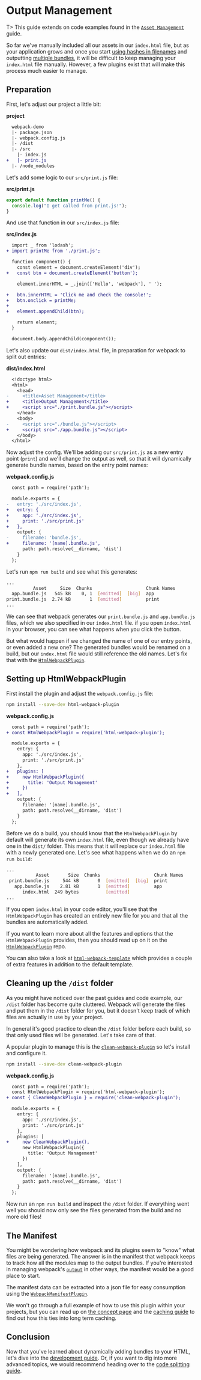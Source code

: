 # Output Management

T> This guide extends on code examples found in the [`Asset Management`](/guides/asset-management) guide.

So far we've manually included all our assets in our `index.html` file, but as your application grows and once you start [using hashes in filenames](/guides/caching) and outputting [multiple bundles](/guides/code-splitting), it will be difficult to keep managing your `index.html` file manually. However, a few plugins exist that will make this process much easier to manage.

## Preparation

First, let's adjust our project a little bit:

**project**

```diff
  webpack-demo
  |- package.json
  |- webpack.config.js
  |- /dist
  |- /src
    |- index.js
+   |- print.js
  |- /node_modules
```

Let's add some logic to our `src/print.js` file:

**src/print.js**

```js
export default function printMe() {
  console.log("I get called from print.js!");
}
```

And use that function in our `src/index.js` file:

**src/index.js**

```diff
  import _ from 'lodash';
+ import printMe from './print.js';

  function component() {
    const element = document.createElement('div');
+   const btn = document.createElement('button');

    element.innerHTML = _.join(['Hello', 'webpack'], ' ');

+   btn.innerHTML = 'Click me and check the console!';
+   btn.onclick = printMe;
+
+   element.appendChild(btn);

    return element;
  }

  document.body.appendChild(component());
```

Let's also update our `dist/index.html` file, in preparation for webpack to split out entries:

**dist/index.html**

```diff
  <!doctype html>
  <html>
    <head>
-     <title>Asset Management</title>
+     <title>Output Management</title>
+     <script src="./print.bundle.js"></script>
    </head>
    <body>
-     <script src="./bundle.js"></script>
+     <script src="./app.bundle.js"></script>
    </body>
  </html>
```

Now adjust the config. We'll be adding our `src/print.js` as a new entry point (`print`) and we'll change the output as well, so that it will dynamically generate bundle names, based on the entry point names:

**webpack.config.js**

```diff
  const path = require('path');

  module.exports = {
-   entry: './src/index.js',
+   entry: {
+     app: './src/index.js',
+     print: './src/print.js'
+   },
    output: {
-     filename: 'bundle.js',
+     filename: '[name].bundle.js',
      path: path.resolve(__dirname, 'dist')
    }
  };
```

Let's run `npm run build` and see what this generates:

```bash
...
          Asset     Size  Chunks                    Chunk Names
  app.bundle.js   545 kB    0, 1  [emitted]  [big]  app
print.bundle.js  2.74 kB       1  [emitted]         print
...
```

We can see that webpack generates our `print.bundle.js` and `app.bundle.js` files, which we also specified in our `index.html` file. if you open `index.html` in your browser, you can see what happens when you click the button.

But what would happen if we changed the name of one of our entry points, or even added a new one? The generated bundles would be renamed on a build, but our `index.html` file would still reference the old names. Let's fix that with the [`HtmlWebpackPlugin`](/plugins/html-webpack-plugin).

## Setting up HtmlWebpackPlugin

First install the plugin and adjust the `webpack.config.js` file:

```bash
npm install --save-dev html-webpack-plugin
```

**webpack.config.js**

```diff
  const path = require('path');
+ const HtmlWebpackPlugin = require('html-webpack-plugin');

  module.exports = {
    entry: {
      app: './src/index.js',
      print: './src/print.js'
    },
+   plugins: [
+     new HtmlWebpackPlugin({
+       title: 'Output Management'
+     })
+   ],
    output: {
      filename: '[name].bundle.js',
      path: path.resolve(__dirname, 'dist')
    }
  };
```

Before we do a build, you should know that the `HtmlWebpackPlugin` by default will generate its own `index.html` file, even though we already have one in the `dist/` folder. This means that it will replace our `index.html` file with a newly generated one. Let's see what happens when we do an `npm run build`:

```bash
...
           Asset       Size  Chunks                    Chunk Names
 print.bundle.js     544 kB       0  [emitted]  [big]  print
   app.bundle.js    2.81 kB       1  [emitted]         app
      index.html  249 bytes          [emitted]
...
```

If you open `index.html` in your code editor, you'll see that the `HtmlWebpackPlugin` has created an entirely new file for you and that all the bundles are automatically added.

If you want to learn more about all the features and options that the `HtmlWebpackPlugin` provides, then you should read up on it on the [`HtmlWebpackPlugin`](https://github.com/jantimon/html-webpack-plugin) repo.

You can also take a look at [`html-webpack-template`](https://github.com/jaketrent/html-webpack-template) which provides a couple of extra features in addition to the default template.

## Cleaning up the `/dist` folder

As you might have noticed over the past guides and code example, our `/dist` folder has become quite cluttered. Webpack will generate the files and put them in the `/dist` folder for you, but it doesn't keep track of which files are actually in use by your project.

In general it's good practice to clean the `/dist` folder before each build, so that only used files will be generated. Let's take care of that.

A popular plugin to manage this is the [`clean-webpack-plugin`](https://www.npmjs.com/package/clean-webpack-plugin) so let's install and configure it.

```bash
npm install --save-dev clean-webpack-plugin
```

**webpack.config.js**

```diff
  const path = require('path');
  const HtmlWebpackPlugin = require('html-webpack-plugin');
+ const { CleanWebpackPlugin } = require('clean-webpack-plugin');

  module.exports = {
    entry: {
      app: './src/index.js',
      print: './src/print.js'
    },
    plugins: [
+     new CleanWebpackPlugin(),
      new HtmlWebpackPlugin({
        title: 'Output Management'
      })
    ],
    output: {
      filename: '[name].bundle.js',
      path: path.resolve(__dirname, 'dist')
    }
  };
```

Now run an `npm run build` and inspect the `/dist` folder. If everything went well you should now only see the files generated from the build and no more old files!

## The Manifest

You might be wondering how webpack and its plugins seem to "know" what files are being generated. The answer is in the manifest that webpack keeps to track how all the modules map to the output bundles. If you're interested in managing webpack's [`output`](/configuration/output) in other ways, the manifest would be a good place to start.

The manifest data can be extracted into a json file for easy consumption using the [`WebpackManifestPlugin`](https://github.com/danethurber/webpack-manifest-plugin).

We won't go through a full example of how to use this plugin within your projects, but you can read up on [the concept page](/concepts/manifest) and the [caching guide](/guides/caching) to find out how this ties into long term caching.

## Conclusion

Now that you've learned about dynamically adding bundles to your HTML, let's dive into the [development guide](/guides/development). Or, if you want to dig into more advanced topics, we would recommend heading over to the [code splitting guide](/guides/code-splitting).
